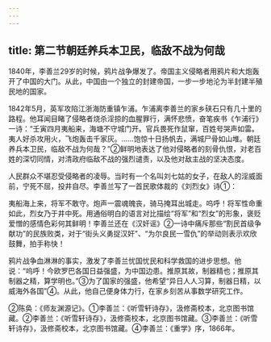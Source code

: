 ```yaml
---
---
---
```

title: 第二节朝廷养兵本卫民，临敌不战为何哉
---



1840年，李善兰29岁的时候，鸦片战争爆发了。帝国主义侵略者用鸦片和大炮轰开了中国的大门。从此，中国由一个独立的封建帝国，一步一步地沦为半封建半殖民地的国家。

1842年5月，英军攻陷江浙海防重镇乍浦。乍浦离李善兰的家乡硖石只有几十里的路程。他耳闻目睹了侵略者烧杀淫掠的血腥罪行，满怀悲愤，奋笔疾书《乍浦行》一诗：“壬寅四月夷船来，海塘不守城门开。官兵畏死作鼠窜，百姓号哭声如雷。夷人好杀攻用火，飞炮轰击千家灰。……饱惊十日扬帆去，满城尸骨如山堆。朝廷养兵本卫民，临敌不战为何哉？”②鲜明地表达了他对侵略者的刻骨仇恨，对老百姓的深切同情，对清政府临敌不战的强烈谴责，以及他对敌主战的坚决态度。

人民群众不堪忍受侵略者的凌辱。当时有一个名叫刘七姑的女子，在敌人的淫威面前，宁死不屈，投井自尽。李善兰写了一首民歌体裁的《刘烈女》诗①：

夷船海上来，将军不敢守。炮声一震魂魄丧，骑马掩耳出城走。呜呼！将军性命重如此，烈女乃于井中死。用通俗明白的语言对比描绘“将军”和“烈女”的形象，褒贬爱憎的感情色彩何其鲜明！李善兰还在《汉奸谣》②一诗中痛斥那些“割民首级争献功”的民族败类，对于“街头义勇捉汉奸”、“为尔良民一雪仇”的举动则表示欢欣鼓舞，拍手称快！

鸦片战争血淋淋的事实，激发了李善兰忧国忧民和科学救国的进步思想。他说：“呜呼！今欧罗巴各国日益强盛，为中国边患。推原其故，制器精也；推原其制器之精，算学明也。”③为了国家的强盛，他希望“异日人人习算，制器日精，以威海外各国”④。从此，他自己便身体力行，在家乡刻苦从事数学研究工作。

②陈奂：《师友渊源记》。①李善兰：《听雪轩诗存》，汲修斋校本，北京图书馆藏。②李善兰：《听雪轩诗存》，汲修斋校本，北京图书馆藏。③李善兰：《听雪轩诗存》，汲修斋校本，北京图书馆藏。④李善兰：《重学》序，1866年。